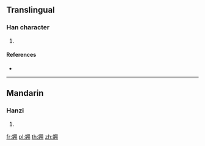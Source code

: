 {{character info/new}}
==Translingual==

===Han character===
{{Han char|rn=167|rad=金|as=12|sn=20|four=86127|canj=CNLH,XCNLH}}

# {{defn|Han|sort=金12}}

====References====
* {{Han ref|kx=1321.400|dkj=40878|dj=1821.330|hdz=64253.010|uh=940A|ud=37898|bh=F4FD|bd=62717}}

----

==Mandarin==

===Hanzi===
{{cmn-hanzi|pin=[[yáng]] ([[yang2]])|wg=yang<sup>2</sup>}}

# {{defn|lang=cmn|sort=金12}}

[[fr:鐊]]
[[pl:鐊]]
[[th:鐊]]
[[zh:鐊]]